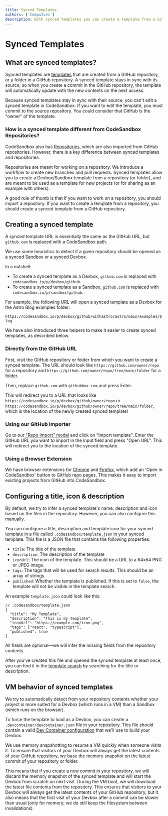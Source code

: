 ```yaml
---
title: Synced Templates
authors: ['CompuIves']
description: With synced templates you can create a template from a GitHub repository that stays in sync with its source
---
```



# Synced Templates

## What are synced templates?

Synced templates are [templates](https://codesandbox.io/docs/learn/devboxes/templates) that are created from a GitHub repository, or a folder in a GitHub repository. A synced template stays in sync with its source, so when you create a commit in the GitHub repository, the template will automatically update with the new contents on the next access.

<Callout>
  Because synced templates stay in sync with their source, you can't edit a synced template in CodeSandbox. If you want to edit the template, you must commit to the source repository. You could consider that GitHub is the "owner" of the template.
</Callout>

### How is a synced template different from CodeSandbox Repositories?

CodeSandbox also has [Repositories](https://codesandbox.io/docs/learn/repositories/overview), which are also imported from GitHub repositories. However, there is a key difference between synced templates and repositories.

Repositories are meant for working on a repository. We introduce a workflow to create new branches and pull requests. Synced templates allow you to create a Devbox/Sandbox template from a repository (or folder), and are meant to be used as a template for new projects (or for sharing as an example with others).

A good rule of thumb is that if you want to work on a repository, you should import a repository. If you want to create a template from a repository, you should create a synced template from a GitHub repository.

## Creating a synced template

A synced template URL is essentially the same as the GitHub URL, but `github.com` is replaced with a CodeSandbox path.

We use some heuristics to detect if a given repository should be opened as a synced Sandbox or a synced Devbox.

In a nutshell:

- To create a synced template as a Devbox, `github.com` is replaced with `codesandbox.io/p/devbox/github`.
- To create a synced template as a Sandbox, `github.com` is replaced with `codesandbox.io/p/sandbox/github`.

For example, the following URL will open a synced template as a Devbox for the Astro Blog examples folder:

`https://codesandbox.io/p/devbox/github/withastro/astro/main/examples/blog`

We have also introduced three helpers to make it easier to create synced templates, as described below.

### Directly from the GitHub URL

First, visit the GitHub repository or folder from which you want to create a synced template. The URL should look like `https://github.com/owner/repo` for a repository and `https://github.com/owner/repo/tree/main/folder` for a folder.

Then, replace `github.com` with `githubbox.com` and press Enter.

This will redirect you to a URL that looks like `https://codesandbox.io/p/devbox/github/owner/repo` or `https://codesandbox.io/p/devbox/github/owner/repo/tree/main/folder`, which is the location of the newly created synced template!

### Using our GitHub importer

Go to our ["Repo Import" modal](https://codesandbox.io/dashboard?import_repo=true) and click on "Import template". Enter the GitHub URL you want to import in the input field and press "Open URL". This will redirect you to the location of the synced template.

### Using a Browser Extension

We have browser extensions for
[Chrome](https://chrome.google.com/webstore/detail/open-in-codesandbox/hdidglkcgdolpoijdckmafdnddjoglia)
and [Firefox](https://addons.mozilla.org/en-GB/firefox/addon/codesandbox/),
which add an 'Open in CodeSandbox' button to GitHub repo pages. This makes it
easy to import existing projects from GitHub into CodeSandbox.

## Configuring a title, icon & description

By default, we try to infer a synced template's name, description and icon based on the files in the repository. However, you can also configure this manually.

You can configure a title, description and template icon for your synced template in a file called `.codesandbox/template.json` in your synced template. This file is a JSON file that contains the following properties:

- `title`: The title of the template
- `description`: The description of the template
- `iconUrl`: The icon of the template. This should be a URL to a 64x64 PNG or JPEG image.
- `tags`: The tags that will be used for search results. This should be an array of strings.
- `published`: Whether the template is published. If this is set to `false`, the template will not be visible in the template search.

An example `template.json` could look like this:

```jsonc
// .codesandbox/template.json
{
  "title": "My Template",
  "description": "This is my template",
  "iconUrl": "https://example.com/icon.png",
  "tags": ["react", "typescript"],
  "published": true
}
```

All fields are optional—we will infer the missing fields from the repository contents.

After you've created this file and opened the synced template at least once, you can find it in the [template search](https://codesandbox.io/d) by searching for the title or description.

## VM behavior of synced templates

We try to automatically detect from your repository contents whether your project is more suited for a Devbox (which runs in a VM) than a Sandbox (which runs on the browser).

To force the template to load as a Devbox, you can create a `.devcontainer/devcontainer.json` file in your repository. This file should contain a valid [Dev Container configuration](https://codesandbox.io/docs/learn/environment/devcontainers) that we'll use to build your Devbox.

We use memory snapshotting to resume a VM quickly when someone visits it. To ensure that visitors of your Devbox will always get the latest contents of your GitHub repository, we base the memory snapshot on the latest commit of your repository or folder.

This means that if you create a new commit in your repository, we will discard the memory snapshot of the synced template and will start the Devbox from scratch on next visit. During the VM boot, we will download the latest file contents from the repository. This ensures that visitors to your Devbox will always get the latest contents of your GitHub repository, but it also means that the first visit of your Devbox after a commit can be slower than usual (only for memory; we do still keep the filesystem between invalidations).
